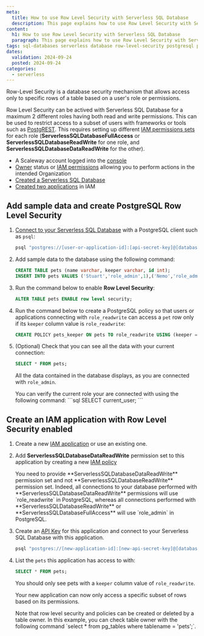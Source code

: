 ```yaml
---
meta:
  title: How to use Row Level Security with Serverless SQL Database
  description: This page explains how to use Row Level Security with Serverless SQL Databases
content:
  h1: How to use Row Level Security with Serverless SQL Database
  paragraph: This page explains how to use Row Level Security with Serverless SQL Databases
tags: sql-databases serverless database row-level-security postgresql postgrest
dates:
  validation: 2024-09-24
  posted: 2024-09-24
categories:
  - serverless
---
```


Row-Level Security is a database security mechanism that allows access only to specific rows of a table based on a user's role or permissions.

Row Level Security can be actived with Serverless SQL Database for a maximum 2 different roles having both read and write permissions. This can be used to restrict access to a subset of users with frameworks or tools such as [PostgREST](https://docs.postgrest.org/en/v12/).
This requires setting up different [IAM permissions sets](/identity-and-access-management/iam/reference-content/permission-sets/) for each role (**ServerlessSQLDatabaseFullAccess** or **ServerlessSQLDatabaseReadWrite** for one role, and **ServerlessSQLDatabaseDataReadWrite** for the other).

<Macro id="requirements" />

- A Scaleway account logged into the [console](https://console.scaleway.com)
- [Owner](/identity-and-access-management/iam/concepts/#owner) status or [IAM permissions](/identity-and-access-management/iam/concepts/#permission) allowing you to perform actions in the intended Organization
- [Created a Serverless SQL Database](/serverless/sql-databases/how-to/create-a-database/)
- [Created two applications](/identity-and-access-management/iam/how-to/create-application/) in IAM

## Add sample data and create PostgreSQL Row Level Security

1. [Connect to your Serverless SQL Database](/serverless/sql-databases/quickstart/#how-to-connect-to-a-database) with a PostgreSQL client such as `psql`:
    ```bash
    psql "postgres://[user-or-application-id]:[api-secret-key]@[database-hostname]:5432/[database-name]?sslmode=require"
    ```

2. Add sample data to the database using the following command:
    ```sql
    CREATE TABLE pets (name varchar, keeper varchar, id int);
    INSERT INTO pets VALUES ('Stuart','role_admin',1),('Nemo','role_admin',2),('Alfie','role_readwrite',3),('Peanut','role_readwrite',4);
    ```

3. Run the command below to enable **Row Level Security**:
    ```sql
    ALTER TABLE pets ENABLE row level security;
    ```

4. Run the command below to create a PostgreSQL policy so that users or applications connecting with `role_readwrite` can access a `pet` row only if its `keeper` column value is `role_readwrite`:
    ```sql
    CREATE POLICY pets_keeper ON pets TO role_readwrite USING (keeper = current_user);
    ```

5. (Optional) Check that you can see all the data with your current connection:
    ```sql
    SELECT * FROM pets;
    ```
    All the data contained in the database displays, as you are connected with `role_admin`.
    
    <Message type="tip">
    You can verify the current role your are connected with using the following command:
    ```sql
    SELECT current_user;
    ```
    </Message>

## Create an IAM application with Row Level Security enabled

1. Create a new [IAM application](https://www.scaleway.com/en/docs/identity-and-access-management/iam/how-to/create-application/) or use an existing one.

2. Add **ServerlessSQLDatabaseDataReadWrite** permission set to this application by creating a new [IAM policy](https://www.scaleway.com/en/docs/identity-and-access-management/iam/how-to/create-policy/)

    <Message type="tip">
    You need to provide **ServerlessSQLDatabaseDataReadWrite** permission set and not **ServerlessSQLDatabaseReadWrite** permission set. Indeed, all connections to your database performed with **ServerlessSQLDatabaseDataReadWrite** permissions will use `role_readwrite` in PostgreSQL, whereas all connections performed with **ServerlessSQLDatabaseReadWrite** or **ServerlessSQLDatabaseFullAccess** will use `role_admin` in PostgreSQL.
    </Message>

3. Create an [API Key](https://www.scaleway.com/en/docs/identity-and-access-management/iam/how-to/create-api-keys/) for this application and connect to your Serverless SQL Database with this application.
    ```bash
    psql "postgres://[new-application-id]:[new-api-secret-key]@[database-hostname]:5432/[database-name]?sslmode=require"
    ```

4. List the `pets` this application has access to with:
    ```sql
    SELECT * FROM pets;
    ```
    You should only see pets with a `keeper` column value of `role_readwrite`.

    Your new application can now only access a specific subset of rows based on its permissions.

    <Message type="tip">
    Note that row level security and policies can be created or deleted by a table owner. In this example, you can check table owner with the following command `select * from pg_tables where tablename = 'pets';`.
    </Message>
